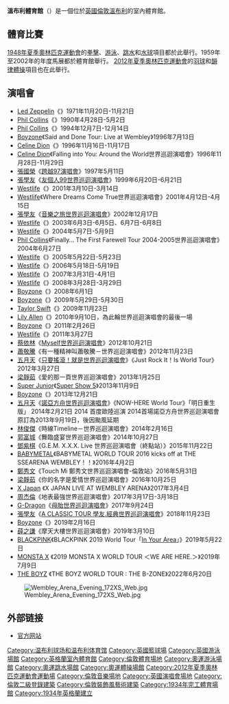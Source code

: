 {{Unreferenced|time=2022-03-10T15:10:06+00:00}}
{{noteTA
|G1=UK Places
}}
{{coord|51|33|29.10|N|0|16|58.70|W|scale:2000|display=title}}
{{Infobox Stadium
| stadium_name      = 溫布利體育館
| nickname          = 
| image             = [[File:Wembley_Arena.jpg|280px]]
| fullname          =
| location          = {{GBR}}[[倫敦|倫敦]][[溫布利|溫布利]]
| coordinates       = 
| broke_ground      = 
| built             = 
| opened            = 1934年
| renovated         = 2005年-2006年
| expanded          = 
| closed            = 
| demolished        = 
| owner             = Quintain Estates and Development
| operator          = 
| surface           = 
| construction_cost = 
| architect         =  
| structural engineer = 
| services engineer = 
| general_contractor= 
| project_manager   =
| main_contractors  = 
| former_names      = 
| tenants           = Live Nation
| seating_capacity  = 12500
}}
'''溫布利體育館'''（{{lang-en|Wembley Arena}}）是一個位於[[英國|英國]][[倫敦|倫敦]][[溫布利|溫布利]]的室內體育館。

==體育比賽==
[[1948年夏季奧林匹克運動會|1948年夏季奧林匹克運動會]]的[[拳擊|拳擊]]、[[游泳|游泳]]、[[跳水|跳水]]和[[水球|水球]]項目都於此舉行。1959年至2002年的年度馬展都於體育館舉行。
[[2012年夏季奧林匹克運動會|2012年夏季奧林匹克運動會]]的[[2012年夏季奧林匹克運動會羽球比賽|羽球]]和[[2012年夏季奧林匹克運動會體操比賽|韻律體操]]項目也在此舉行。

==演唱會==
*[[齊柏林飛船_(樂團)|Led Zeppelin]]《{{link-en|冬季1971英國巡迴演唱會|Led Zeppelin United Kingdom Tour Winter 1971}}》1971年11月20日-11月21日
*[[菲爾·柯林斯|Phil Collins]]《{{link-en|Seriously, Live!世界巡迴演唱會|Seriously, Live! World Tour}}》1990年4月28日-5月2日
*[[菲爾·柯林斯|Phil Collins]]《{{link-en|Both Sides of the World世界巡迴演唱會|Both Sides of the World Tour}}》1994年12月7日-12月14日
*[[男孩特區|Boyzone]]《Said and Done Tour: Live at Wembley》1996年7月13日
*[[席琳·狄翁|Celine Dion]]《{{link-en|Falling into You: Around the World世界巡迴演唱會|Falling into You: Around the World Tour}}》1996年11月16日-11月17日
*[[席琳·狄翁|Celine Dion]]《Falling into You: Around the World世界巡迴演唱會》1996年11月28日-11月29日
*[[張國榮|張國榮]]《[[跨越97演唱會|跨越97演唱會]]》1997年5月11日
*[[張學友|張學友]]《[[友個人99世界巡迴演唱會|友個人99世界巡迴演唱會]]》1999年6月20日-6月21日
*[[西城男孩|Westlife]]《{{link-en|Where Dreams Come True世界巡迴演唱會|Where Dreams Come True Tour}}》2001年3月10日-3月14日
*[[西城男孩|Westlife]]《Where Dreams Come True世界巡迴演唱會》2001年4月12日-4月15日
*[[張學友|張學友]]《[[張學友2002音樂之旅世界巡迴演唱會|音樂之旅世界巡迴演唱會]]》2002年12月17日
*[[西城男孩|Westlife]]《{{link-en|Unbreakable歐洲巡迴演唱會|Unbreakable Tour}}》2003年6月3日-6月5日、6月7日-6月8日
*[[西城男孩|Westlife]]《{{link-en|Turnaround歐洲巡迴演唱會|Turnaround Tour}}》2004年5月7日-5月9日
*[[菲爾·柯林斯|Phil Collins]]《Finally… The First Farewell Tour 2004-2005世界巡迴演唱會》2004年6月27日
*[[西城男孩|Westlife]]《{{link-en|Number Ones世界巡迴演唱會|The No 1's Tour}}》2005年5月22日-5月23日
*[[西城男孩|Westlife]]《{{link-en|Face to Face世界巡迴演唱會|Face to Face Tour}}》2006年5月18日-5月19日
*[[西城男孩|Westlife]]《{{link-en|The Love世界巡迴演唱會|The Love Tour}}》2007年3月31日-4月1日
*[[西城男孩|Westlife]]《{{link-en|Back Home世界巡迴演唱會|Back Home Tour}}》2008年3月28日-3月29日
*[[男孩特區|Boyzone]]《{{link-en|Back Again... No Matter What歐洲巡迴演唱會|Better Tour}}》2008年6月1日
*[[男孩特區|Boyzone]]《{{link-en|Better歐洲巡迴演唱會|Better Tour}}》2009年5月29日-5月30日
*[[泰勒·斯威夫特|Taylor Swift]]《{{link-en|Fearless 無懼的愛巡迴演唱會|Fearless Tour}}》2009年11月23日
*[[莉莉·艾倫|Lily Allen]]《{{link-en|It's Not Me, It's You世界巡迴演唱會|It's Not Me, It's You World Tour}}》2010年9月10日，為此輪世界巡迴演唱會的最後一場
*[[男孩特區|Boyzone]]《{{link-en|Brother歐洲巡迴演唱會|Brother Tour}}》2011年2月26日
*[[西城男孩|Westlife]]《{{link-en|Gravity世界巡迴演唱會|Gravity Tour}}》2011年3月27日
*[[蔡依林|蔡依林]]《[[Myself世界巡迴演唱會|Myself世界巡迴演唱會]]》2012年10月21日
*[[蕭敬騰|蕭敬騰]]《有一種精神叫蕭敬騰－世界巡迴演唱會》2012年11月23日
*[[五月天|五月天]]《[[五月天_Just_Rock_It！就是世界巡迴演唱會|只要搖滾！就是世界巡迴演唱會]]》《Just Rock It！Is World Tour》 2012年3月27日
*[[梁靜茹|梁靜茹]]《愛的那一頁世界巡迴演唱會》2013年1月25日
*[[Super_Junior|Super Junior]]《[[Super_Show_5|Super Show 5]]》2013年11月9日
*[[男孩特區|Boyzone]]《{{link-en|BZ20 20周年世界巡迴演唱會|BZ20 Tour}}》2013年12月21日
*[[五月天|五月天]]《[[五月天諾亞方舟世界巡迴演唱會|諾亞方舟世界巡迴演唱會]]》《NOW-HERE World Tour》「明日重生版」 2014年2月21日 2014 首度歐陸巡演 2014首場諾亞方舟世界巡迴演唱會 原訂為2013年9月19日，後因颱風延期
*[[林俊傑|林俊傑]]《時線Timeline－世界巡迴演唱會》2014年2月16日
*[[郭富城|郭富城]]《舞臨盛宴世界巡迴演唱會》2014年10月27日
*[[鄧紫棋|鄧紫棋]]《G.E.M. X.X.X. Live 世界巡迴演唱會（終點站）》2015年11月22日
*[[BABYMETAL|BABYMETAL]]《BABYMETAL WORLD TOUR 2016 kicks off at THE SSEARENA WEMBLEY！！》2016年4月2日
*[[鄭秀文|鄭秀文]]《Touch Mi 鄭秀文世界巡迴演唱會-倫敦站》2016年5月31日
*[[梁靜茹|梁靜茹]]《你的名字是愛情世界巡迴演唱會》2016年10月25日
*[[X_Japan|X Japan]] 《X JAPAN LIVE AT WEMBLEY ARENA》2017年3月4日
*[[周杰倫|周杰倫]]《地表最強世界巡迴演唱會》2017年3月17日-3月18日
*[[G-Dragon|G-Dragon]]《[[母胎世界巡迴演唱會|母胎世界巡迴演唱會]]》2017年9月24日
*[[張學友|張學友]]《[[A_CLASSIC_TOUR_學友.經典世界巡迴演唱會|A CLASSIC TOUR 學友.經典世界巡迴演唱會]]》2018年11月23日
*[[男孩特區|Boyzone]]《{{link-en|Thank You & Goodnight世界巡迴演唱會|Thank You & Goodnight Tour}}》2019年2月16日
*[[薛之謙|薛之謙]]《摩天大樓世界巡迴演唱會》2019年3月10日
*[[BLACKPINK|BLACKPINK]]《BLACKPINK 2019 World Tour「[[In_Your_Area|In Your Area]]」》2019年5月22日
*[[MONSTA_X|MONSTA X]] 《2019 MONSTA X WORLD TOUR ＜WE ARE HERE.＞》2019年7月9日
*[[THE_BOYZ|THE BOYZ]] 《THE BOYZ WORLD TOUR : THE B-ZONE》2022年6月20日 
[[File:Wembley_Arena_Evening_172XS_Web.jpg|thumb]]

== 外部链接 ==
{{Commons category|Wembley Arena}}
*[http://www.wembleyarena.co.uk/ 官方网站] {{Wayback|url=http://www.wembleyarena.co.uk/ |date=20130718150437 }}

{{2012_Summer_Olympics_venues}}
{{奧運羽球場館}}
{{portal bar|英國|倫敦|建築|體育}}
[[Category:温布利球场和温布利体育馆|Category:温布利球场和温布利体育馆]]
[[Category:英國籃球場|Category:英國籃球場]]
[[Category:英國游泳場館|Category:英國游泳場館]]
[[Category:英格蘭室內體育館|Category:英格蘭室內體育館]]
[[Category:倫敦體育場地|Category:倫敦體育場地]]
[[Category:奧運游泳場館|Category:奧運游泳場館]]
[[Category:奧運跳水場館|Category:奧運跳水場館]]
[[Category:奧運體操場館|Category:奧運體操場館]]
[[Category:2012年夏季奧林匹克運動會運動場|Category:2012年夏季奧林匹克運動會運動場]]
[[Category:倫敦音樂場地|Category:倫敦音樂場地]]
[[Category:英國演唱會場地|Category:英國演唱會場地]]
[[Category:倫敦二級登錄建築|Category:倫敦二級登錄建築]]
[[Category:倫敦裝飾風藝術建築|Category:倫敦裝飾風藝術建築]]
[[Category:1934年完工體育場館|Category:1934年完工體育場館]]
[[Category:1934年英格蘭建立|Category:1934年英格蘭建立]]
